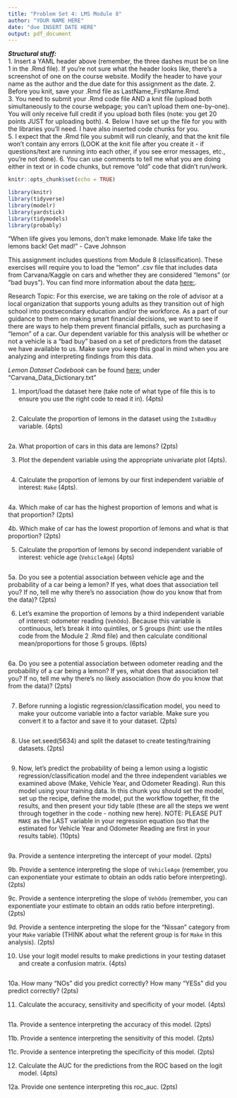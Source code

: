 ---
title: "Problem Set 4: LMS Module 8"
author: "YOUR NAME HERE"
date: "due INSERT DATE HERE"
output: pdf_document
---

***Structural stuff:***      
1. Insert a YAML header above (remember, the three dashes must be on line 1 in the .Rmd file). If you're not sure what the header looks like, there's a screenshot of one on the course website. Modify the header to have your name as the author and the due date for this assignment as the date.
2. Before you knit, save your .Rmd file as LastName_FirstName.Rmd.    
3. You need to submit your .Rmd code file AND a knit file (upload both simultaneously to the course webpage; you can't upload them one-by-one). You will only receive full credit if you upload both files (note: you get 20 points JUST for uploading both). 
4. Below I have set up the file for you with the libraries you'll need. I have also inserted code chunks for you.        
5. I expect that the .Rmd file you submit will run cleanly, and that the knit file won't contain any errors (LOOK at the knit file after you create it - if questions/text are running into each other, if you see error messages, etc., you're not done).
6. You can use comments to tell me what you are doing either in text or in code chunks, but remove "old" code that didn't run/work.      

```{r, include=F}
knitr::opts_chunk$set(echo = TRUE)

library(knitr)
library(tidyverse)
library(modelr)
library(yardstick)
library(tidymodels)
library(probably)
```

"When life gives you lemons, don’t make lemonade. Make life take the lemons back! Get mad!" - Cave Johnson

This assignment includes questions from Module 8 (classification). These exercises will require you to load the "lemon" .csv file that includes data from Carvana/Kaggle on cars and whether they are considered "lemons" (or "bad buys"). You can find more information about the data [here:](https://www.kaggle.com/c/DontGetKicked/data).

Research Topic: For this exercise, we are taking on the role of advisor at a local organization that supports young adults as they transition out of high school into postsecondary education and/or the workforce. As a part of our guidance to them on making smart financial decisions, we want to see if there are ways to help them prevent financial pitfalls, such as purchasing a "lemon" of a car. Our dependent variable for this analysis will be whether or not a vehicle is a "bad buy" based on a set of predictors from the dataset we have available to us. Make sure you keep this goal in mind when you are analyzing and interpreting findings from this data. 

*Lemon Dataset Codebook* can be found [here:](https://www.kaggle.com/c/DontGetKicked/data) under "Carvana_Data_Dictionary.txt"


1. Import/load the dataset here (take note of what type of file this is to ensure you use the right code to read it in). (4pts)
```{r}

```

2. Calculate the proportion of lemons in the dataset using the `IsBadBuy` variable. (4pts) 
```{r}

```

2a. What proportion of cars in this data are lemons? (2pts)




3. Plot the dependent variable using the appropriate univariate plot (4pts).
```{r}

```


4. Calculate the proportion of lemons by our first independent variable of interest: `Make` (4pts). 
```{r}

```


4a. Which make of car has the highest proportion of lemons and what is that proportion? (2pts) 





4b. Which make of car has the lowest proportion of lemons and what is that proportion? (2pts)





5. Calculate the proportion of lemons by second independent variable of interest: vehicle age (`VehicleAge`) (4pts)
```{r}

```




5a. Do you see a potential association between vehicle age and the probability of a car being a lemon? If yes, what does that association tell you? If no, tell me why there's no association (how do you know that from the data)? (2pts)





6. Let's examine the proportion of lemons by a third independent variable of interest: odometer reading (`VehOdo`). Because this variable is continuous, let's break it into quintiles, or 5 groups (hint: use the ntiles code from the Module 2 .Rmd file) and then calculate conditional mean/proportions for those 5 groups. (6pts)
```{r}

```




6a. Do you see a potential association between odometer reading and the probability of a car being a lemon? If yes, what does that association tell you? If no, tell me why there's no likely association (how do you know that from the data)? (2pts)
```{r}

```


7. Before running a logistic regression/classification model, you need to make your outcome variable into a factor variable. Make sure you convert it to a factor and save it to your dataset. (2pts)
```{r}

```


8. Use set.seed(5634) and split the dataset to create testing/training datasets. (2pts)
```{r}

```


9. Now, let's predict the probability of being a lemon using a logistic regression/classification model and the three independent variables we examined above (Make, Vehicle Year, and Odometer Reading). Run this model using your training data. In this chunk you should set the model, set up the recipe, define the model, put the workflow together, fit the results, and then present your tidy table (these are all the steps we went through together in the code - nothing new here). NOTE: PLEASE PUT `MAKE` as the LAST variable in your regression equation (so that the estimated for Vehicle Year and Odometer Reading are first in your results table). (10pts)
```{r}

```



9a. Provide a sentence interpreting the intercept of your model. (2pts)




9b. Provide a sentence interpreting the slope of `VehicleAge` (remember, you can exponentiate your estimate to obtain an odds ratio before interpreting). (2pts)




9c. Provide a sentence interpreting the slope of `VehOdo` (remember, you can exponentiate your estimate to obtain an odds ratio before interpreting). (2pts)




9d. Provide a sentence interpreting the slope for the "Nissan" category from your `Make` variable (THINK about what the referent group is for `Make` in this analysis). (2pts)




10. Use your logit model results to make predictions in your testing dataset and create a confusion matrix. (4pts)
```{r}

```


10a. How many "NOs" did you predict correctly? How many "YESs" did you predict correctly? (2pts)



11. Calculate the accuracy, sensitivity and specificity of your model. (4pts) 
```{r}

```

11a. Provide a sentence interpreting the accuracy of this model. (2pts)




11b. Provide a sentence interpreting the sensitivity of this model. (2pts)





11c. Provide a sentence interpreting the specificity of this model. (2pts)




12. Calculate the AUC for the predictions from the ROC based on the logit model. (4pts)





12a. Provide one sentence interpreting this roc_auc. (2pts)

